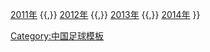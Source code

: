 {{Navbox
|basestyle = background:#DD0000;color:#FBEA0E;
| name  = 全国女子足球联赛赛季
| title = [[全国女子足球联赛|<span style="color:#FBEA0E">全国女子足球联赛赛季</span>]]
| list1 = ''（前身：[[中国女子足球超级联赛|中国女足超级联赛]]）''{{,}}[[2011年全国女子足球联赛|2011年]] {{,}} [[2012年全国女子足球联赛|2012年]] {{,}} [[2013年全国女子足球联赛|2013年]] {{,}} [[2014年全国女子足球联赛|2014年]]
}}
<noinclude>[[Category:中国足球模板]]</noinclude>